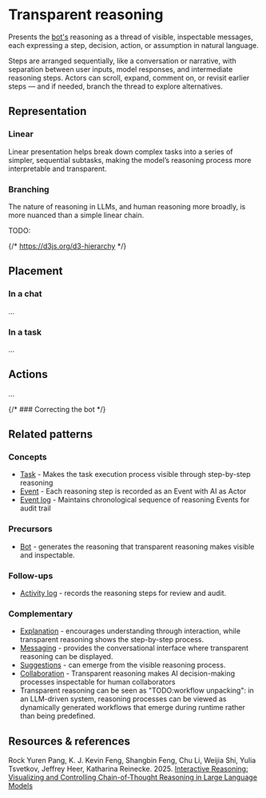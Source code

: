 
<Meta title="Patterns/Transparent reasoning" />

# Transparent reasoning

Presents the [bot's](../?path=/docs/patterns-bot--docs) reasoning as a thread of visible, inspectable
messages, each expressing a step, decision, action, or assumption in natural language.

Steps are arranged sequentially, like a conversation or narrative, with separation between user inputs,
model responses, and intermediate reasoning steps. Actors can scroll, expand, comment on,
or revisit earlier steps — and if needed, branch the thread to explore alternatives.

## Representation

### Linear

Linear presentation helps break down complex tasks into a series of simpler, sequential subtasks, making the model’s reasoning process more interpretable and transparent.

<Story of={LLMReasoningStory} />

### Branching

The nature of reasoning in LLMs, and human reasoning more broadly, is more nuanced than a simple linear chain.

TODO:

{/* https://d3js.org/d3-hierarchy */}

## Placement

### In a chat

...

### In a task

...

## Actions

...

{/* ### Correcting the bot */}

## Related patterns

### Concepts

- [Task](../?path=/docs/concepts-task--docs) - Makes the task execution process visible through step-by-step reasoning
- [Event](../?path=/docs/concepts-event--docs) - Each reasoning step is recorded as an Event with AI as Actor
- [Event log](../?path=/docs/concepts-event-log--docs) - Maintains chronological sequence of reasoning Events for audit trail

### Precursors

- [Bot](../?path=/docs/patterns-bot--docs) - generates the reasoning that transparent reasoning makes visible and inspectable.

### Follow-ups

- [Activity log](../?path=/docs/patterns-activity-log--docs) - records the reasoning steps for review and audit.

### Complementary

- [Explanation](../?path=/docs/patterns-explanation--docs) - encourages understanding through interaction, while transparent reasoning shows the step-by-step process.
- [Messaging](../?path=/docs/compositions-messaging--docs) - provides the conversational interface where transparent reasoning can be displayed.
- [Suggestions](../?path=/docs/patterns-suggestion--docs) - can emerge from the visible reasoning process.
- [Collaboration](../?path=/docs/patterns-collaboration--docs) - Transparent reasoning makes AI decision-making processes inspectable for human collaborators
- Transparent reasoning can be seen as "TODO:workflow unpacking": in an LLM-driven system, reasoning processes can be viewed as dynamically generated workflows that emerge during runtime rather than being predefined.

## Resources & references

Rock Yuren Pang, K. J. Kevin Feng, Shangbin Feng, Chu Li, Weijia Shi, Yulia Tsvetkov, Jeffrey Heer, Katharina Reinecke. 2025. [Interactive Reasoning: Visualizing and Controlling Chain-of-Thought Reasoning in Large Language Models](https://arxiv.org/pdf/2506.23678)
